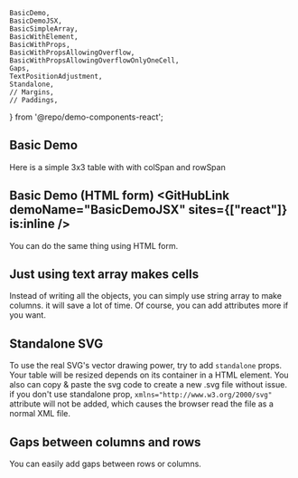 	BasicDemo,
	BasicDemoJSX,
	BasicSimpleArray,
	BasicWithElement,
	BasicWithProps,
	BasicWithPropsAllowingOverflow,
	BasicWithPropsAllowingOverflowOnlyOneCell,
	Gaps,
	TextPositionAdjustment,
	Standalone,
	// Margins,
	// Paddings,
} from '@repo/demo-components-react';

## Basic Demo <GitHubLink demoName="BasicDemo" is:inline />

Here is a simple 3x3 table with with colSpan and rowSpan

<div className='demo-container'>
	<BasicDemo />
</div>

## Basic Demo (HTML form) <GitHubLink demoName="BasicDemoJSX" sites={["react"]} is:inline />

You can do the same thing using HTML form.

<div className='demo-container'>
	<BasicDemoJSX />
</div>


## Just using text array makes cells <GitHubLink demoName="BasicSimpleArray" is:inline />

Instead of writing all the objects, you can simply use string array to make columns.
it will save a lot of time. Of course, you can add attributes more if you want.

<div className='demo-container'>
	<BasicSimpleArray />
</div>


## Standalone SVG <GitHubLink demoName="Standalone" is:inline />

To use the real SVG's vector drawing power, try to add `standalone` props.
Your table will be resized depends on its container in a HTML element.
You also can copy & paste the svg code to create a new .svg file without issue.
if you don't use standalone prop, `xmlns="http://www.w3.org/2000/svg"` attribute will not be added,
which causes the browser read the file as a normal XML file.

<div className='demo-container'>
	<Standalone />
</div>


## Gaps between columns and rows <GitHubLink demoName="Gaps" is:inline />

You can easily add gaps between rows or columns.

<div className='demo-container'>
	<Gaps />
</div>



